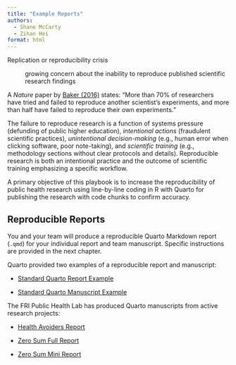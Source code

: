 ```yaml
---
title: "Example Reports"
authors:
  - Shane McCarty
  - Zihan Hei
format: html
---
```


Replication or reproducibility crisis

:   growing concern about the inability to reproduce published scientific research findings

A *Nature* paper by [Baker (2016)](https://www.nature.com/articles/533452a) states: "More than 70% of researchers have tried and failed to reproduce another scientist's experiments, and more than half have failed to reproduce their own experiments."

The failure to reproduce research is a function of systems pressure (defunding of public higher education), *intentional actions* (fraudulent scientific practices), *unintentional* *decision-making* (e.g., human error when clicking software, poor note-taking), and *scientific* *training* (e.g., methodology sections without clear protocols and details). Reproducible research is both an intentional practice and the outcome of scientific training emphasizing a specific workflow.

A primary objective of this playbook is to increase the reproducibility of public health research using line-by-line coding in R with Quarto for publishing the research with code chunks to confirm accuracy.

## Reproducible Reports

You and your team will produce a reproducible Quarto Markdown report (`.qmd`) for your individual report and team manuscript. Specific instructions are provided in the next chapter.

Quarto provided two examples of a reproducible report and manuscript:

-   [Standard Quarto Report Example](https://quarto-dev.github.io/quarto-gallery/page-layout/tufte.html)

-   [Standard Quarto Manuscript Example](https://quarto-ext.github.io/manuscript-template-jupyter/)

The FRI Public Health Lab has produced Quarto manuscripts from active research projects:

-   [Health Avoiders Report](https://zihanhei.quarto.pub/avoider-report/)

-   [Zero Sum Full Report](https://fripublichealth.quarto.pub/zerosum/)

-   [Zero Sum Mini Report](https://fripublichealth.quarto.pub/zerosum/example-preview.html)
